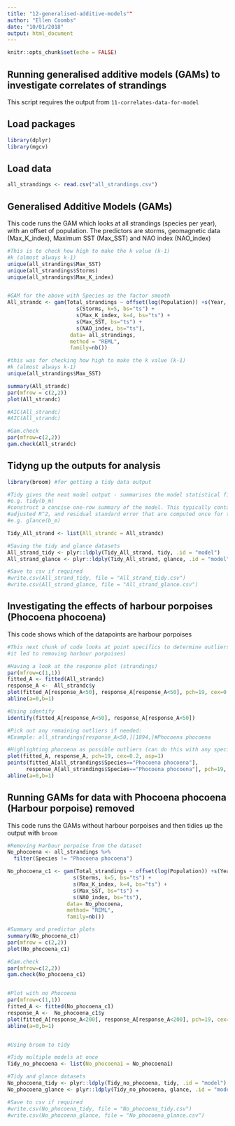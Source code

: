 ```yaml
---
title: "12-generalised-additive-models""
author: "Ellen Coombs"
date: "10/01/2018"
output: html_document
---
```


```r
knitr::opts_chunk$set(echo = FALSE)
```

## Running generalised additive models (GAMs) to investigate correlates of strandings
This script requires the output from `11-correlates-data-for-model`

## Load packages 
```r
library(dplyr)
library(mgcv)
```

## Load data 
```r

all_strandings <- read.csv("all_strandings.csv")

```

## Generalised Additive Models (GAMs)
This code runs the GAM which looks at all strandings (species per year), with an offset of population. The predictors are storms, geomagnetic data (Max_K_index), Maximum SST (Max_SST) and NAO index (NAO_index)
```r

#This is to check how high to make the k value (k-1)
#k (almost always k-1)
unique(all_strandings$Max_SST)
unique(all_strandings$Storms)
unique(all_strandings$Max_K_index)


#GAM for the above with Species as the factor smooth 
All_strandc <- gam(Total_strandings ~ offset(log(Population)) +s(Year, Species, bs="fs") +
                      s(Storms, k=5, bs="ts") +
                      s(Max_K_index, k=4, bs="ts") +
                      s(Max_SST, bs="ts") +
                      s(NAO_index, bs="ts"), 
                    data= all_strandings, 
                    method = "REML",
                    family=nb())

#this was for checking how high to make the k value (k-1)
#k (almost always k-1)
unique(all_strandings$Max_SST)

summary(All_strandc)
par(mfrow = c(2,2))
plot(All_strandc)

#AIC(All_strandc)
#AIC(All_strandc)

#Gam.check
par(mfrow=c(2,2))
gam.check(All_strandc)

```


## Tidyng up the outputs for analysis 
```r

library(broom) #for getting a tidy data output 

#Tidy gives the neat model output - summarises the model statistical findings 
#e.g. tidy(b_m)
#construct a concise one-row summary of the model. This typically contains values such as R^2, 
#adjusted R^2, and residual standard error that are computed once for the entire model.
#e.g. glance(b_m)

Tidy_All_strand <- list(All_strandc = All_strandc) 

#Saving the tidy and glance datasets 
All_strand_tidy <- plyr::ldply(Tidy_All_strand, tidy, .id = "model")
All_strand_glance <- plyr::ldply(Tidy_All_strand, glance, .id = "model")

#Save to csv if required 
#write.csv(All_strand_tidy, file = "All_strand_tidy.csv")
#write.csv(All_strand_glance, file = "All_strand_glance.csv")
```


## Investigating the effects of harbour porpoises (Phocoena phocoena)
This code shows which of the datapoints are harbour porpoises 
```r

#This next chunk of code looks at point specifics to determine outliers (in this case
#it led to removing harbour porpoises) 

#Having a look at the response plot (strandings)
par(mfrow=c(1,1))
fitted_A <- fitted(All_strandc)
response_A <-  All_strandc$y
plot(fitted_A[response_A<50], response_A[response_A<50], pch=19, cex=0.2, asp=1)
abline(a=0,b=1)

#Using identify
identify(fitted_A[response_A<50], response_A[response_A<50])

#Pick out any remaining outliers if needed: 
#Example: all_strandings[response_A<50,][1894,]#Phocoena phocoena 

#Highlighting phocoena as possible outliers (can do this with any species)
plot(fitted_A, response_A, pch=19, cex=0.2, asp=1)
points(fitted_A[all_strandings$Species=="Phocoena phocoena"], 
      response_A[all_strandings$Species=="Phocoena phocoena"], pch=19, cex=0.5, col="red")
abline(a=0,b=1)

```


## Running GAMs for data with Phocoena phocoena (Harbour porpoise) removed 
This code runs the GAMs without harbour porpoises and then tidies up the output with `broom`
```r

#Removing Harbour porpoise from the dataset 
No_phocoena <- all_strandings %>%
  filter(Species != "Phocoena phocoena")

No_phocoena_c1 <- gam(Total_strandings ~ offset(log(Population)) +s(Year, Species, bs="fs") +
                     s(Storms, k=5, bs="ts") +
                     s(Max_K_index, k=4, bs="ts") +
                     s(Max_SST, bs="ts") +
                     s(NAO_index, bs="ts"), 
                   data= No_phocoena, 
                   method= "REML",
                   family=nb())

#Summary and predictor plots 
summary(No_phocoena_c1)
par(mfrow = c(2,2))
plot(No_phocoena_c1)

#Gam.check 
par(mfrow=c(2,2))
gam.check(No_phocoena_c1)


#Plot with no Phocoena 
par(mfrow=c(1,1))
fitted_A <- fitted(No_phocoena_c1)
response_A <-  No_phocoena_c1$y
plot(fitted_A[response_A<200], response_A[response_A<200], pch=19, cex=0.2, asp=1)
abline(a=0,b=1)


#Using broom to tidy 

#Tidy multiple models at once 
Tidy_no_phocoena <- list(No_phocoena1 = No_phocoena1)

#Tidy and glance datasets 
No_phocoena_tidy <- plyr::ldply(Tidy_no_phocoena, tidy, .id = "model")
No_phocoena_glance <- plyr::ldply(Tidy_no_phocoena, glance, .id = "model")

#Save to csv if required 
#write.csv(No_phocoena_tidy, file = "No_phocoena_tidy.csv")
#write.csv(No_phocoena_glance, file = "No_phocoena_glance.csv")

```


